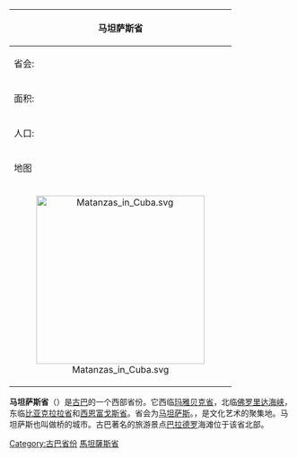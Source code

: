 {{unreferenced|time=2012-3-17}} 
{| border="1" cellpadding="2" cellspacing="0" align="right"
|-----
! colspan="2" bgcolor="#CCCCFF" | 马坦萨斯省
|-----
| 省会: || [[马坦萨斯|马坦萨斯]]
|----- valign="top"
| 面积: || 11,978 km²
|----- valign="top"
| 人口: || 643,400
|-----
! colspan="2" bgcolor="#CCCCFF" | 地图
|-----
| colspan="2" align="center" | [[File:Matanzas_in_Cuba.svg|300px]]
|}

'''马坦萨斯省'''（{{lang-es|Provincia de Matanzas}}）是[[古巴|古巴]]的一个西部省份。它西临[[哈瓦那省|玛雅贝克省]]，北临[[佛罗里达海峡|佛罗里达海峡]]，东临[[比亚克拉拉省|比亚克拉拉省]]和[[西恩富戈斯省|西恩富戈斯省]]。省会为[[马坦萨斯|马坦萨斯]]。{{fact|该省被称为“古巴的雅典”}}，是文化艺术的聚集地。马坦萨斯也叫做桥的城市。古巴著名的旅游景点[[巴拉德罗|巴拉德罗]]海滩位于该省北部。

{{coord|display=title}}
{{Provinces of Cuba}}
{{DEFAULTSORT:matanzas}}
[[Category:古巴省份|Category:古巴省份]]
[[Category:馬坦薩斯省|]]
{{cuba-geo-stub}}